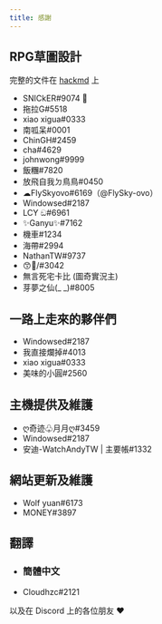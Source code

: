 ---
title: 感謝
---


## RPG草圖設計

完整的文件在 [hackmd](https://hackmd.io/@Gary50613/yeecord-rpg) 上

- SNICkER#9074 🛐
- 拖拉G#5518
- xiao xigua#0333
- 南呱呆#0001
- ChinGH#2459
- cha#4629
- johnwong#9999
- 飯糰#7820
- 放飛自我ㄉ鳥鳥#0450
- ☁FlySkyovo#6169（@FlySky-ovo）
- Windowsed#2187
- LCY ඞ#6961
- ✨Ganyu✨#7162
- 機車#1234
- 海帶#2994
- NathanTW#9737
- 😙💟/#3042
- 無言死宅卡比 (圖奇實況主)
- 芽夢之仙(_ _)#8005

## 一路上走來的夥伴們

- Windowsed#2187
- 我直接爛掉#4013
- xiao xigua#0333
- 美味的小圓#2560

## 主機提供及維護

- ღ奇迹♧月月ღ#3459
- Windowsed#2187
- 安迪-WatchAndyTW | 主要帳#1332

## 網站更新及維護

- Wolf yuan#6173
- MONEY#3897

## 翻譯

- ### 簡體中文

- Cloudhzc#2121

以及在 Discord 上的各位朋友 ❤️

<Adsense/>
